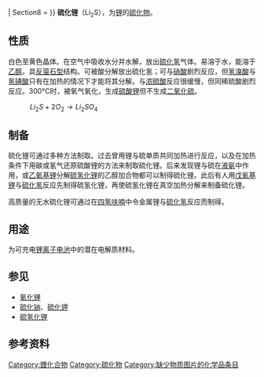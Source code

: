 {{Chembox
| Watchedfields = changed
| verifiedrevid = 396507410
| IUPACName = Lithium hydrosulfide
| ImageFile = Sodium-oxide-unit-cell-3D-balls-B.png
| ImageSize = 250
| PIN = Lithium sulfide
| Image =
| Section1 = {{Chembox Identifiers
| SMILES1 = [Li+].[Li+].[S-2]
| InChI = 1S/2Li.S/q2*+1;-2
| InChIKey1 = GLNWILHOFOBOFD-UHFFFAOYSA-N
| CASNo = 12136-58-2
| CASNo_Ref = {{cascite|correct|CAS}}
| PubChem = 10290727
| PubChem_Ref = {{Pubchemcite}}
| ChemSpiderID = 8466196
| ChemSpiderID_Ref = {{chemspidercite|correct|chemspider}}
| EINECS = 235-228-1
| RTECS = OJ6439500
| SMILES = [Li+].[Li+].[S-2]
| StdInChI_Ref = {{stdinchicite|correct|chemspider}}
| StdInChI = 1S/2Li.S/q2*+1;-2
| StdInChIKey_Ref = {{stdinchicite|correct|chemspider}}
| StdInChIKey = GLNWILHOFOBOFD-UHFFFAOYSA-N}}
| Section2 = {{Chembox Properties
| Formula = Li<sub>2</sub>S
| MolarMass = 45.95
| Appearance = 白色固體
| Density = 1.66 g/cm<sup>3</sup>
| MeltingPt = 938 °C (1211 K)
| BoilingPt = 1372 °C (1645 K)
  }}
| Section3 = {{Chembox Structure
| CrystalStruct = [[反萤石型|反萤石型]] (立方)，[[皮尔逊符号|''cF12'']]
| SpaceGroup = Fm<u style="text-decoration:overline">3</u>m, No. 225
| Coordination = 四面体 (Li<sup>+</sup>)；八面体 (S<sup>2–</sup>)
| LattConst_a =
| LattConst_alpha =
  }}
| Section4 = {{Chembox Thermochemistry
| DeltaHf = -9.401 kJ/g
| DeltaHc =
| Entropy =
| HeatCapacity =
  }}
| Section7 = {{Chembox Hazards
| ExternalMSDS = [http://www.espi-metals.com/msds%27s/Lithium%20Sulfide.htm 英文]{{·}}[http://www.alfa.com/content/msds/Chinese/12839.pdf 中文]
| EUIndex = 未列出
| EUHazardSymbol = {{Chembox EUHazardSymbol|C}}<ref>[http://www.chemicalbook.com/ChemicalProductProperty_CN_CB7245998.htm 硫化锂]</ref>
| EUClass =
| RPhrases =
| SPhrases =
| MainHazards =
| NFPA-H = 3
| NFPA-F = 1
| NFPA-R = 1
| NFPA-O =
| FlashPt =
| Autoignition =
  }}
| Section8 = {{Chembox Related
| OtherAnions = [[氧化鋰|氧化鋰]]、[[硒化鋰|硒化鋰]]、[[硒化锂|硒化锂]]、[[碲化锂|碲化锂]]、[[釙化锂|釙化锂]]
| OtherCations = [[硫化鈉|硫化鈉]]<br>[[硫化鉀|硫化鉀]]<br>[[硫化銣|硫化銣]]<br>[[硫化銫|硫化銫]]<br>[[硫化鈁|硫化鈁]]
| OtherFunctn =
| Function =
| OtherCpds = [[氫化鋰|氫化鋰]]
  }}
}}
'''硫化锂'''（Li<sub>2</sub>S），为[[锂|锂]]的[[硫化物|硫化物]]。
== 性质 ==

白色至黄色晶体。在空气中吸收水分并水解，放出[[硫化氢|硫化氢]]气体。易溶于水，能溶于[[乙醇|乙醇]]。具[[反萤石型|反萤石型]]结构。可被酸分解放出硫化氢；可与[[硝酸|硝酸]]剧烈反应，但[[氢溴酸|氢溴酸]]与[[氢碘酸|氢碘酸]]只有在加热的情况下才能将其分解。与[[浓硫酸|浓硫酸]]反应很缓慢，但同稀硫酸剧烈反应。300°C时，被氧气氧化，生成[[硫酸锂|硫酸锂]]但不生成[[二氧化硫|二氧化硫]]。

: <math>\ Li_2S+2O_2\rightarrow Li_2SO_4</math>

== 制备 ==

硫化锂可通过多种方法制取。过去曾用锂与硫单质共同加热进行反应，以及在加热条件下用碳或氢气还原硫酸锂的方法来制取硫化锂。后来发现锂与硫在[[液氨|液氨]]中作用，或[[乙氧基锂|乙氧基锂]]分解[[硫氢化锂|硫氢化锂]]的乙醇加合物都可以制得硫化锂。此后有人用[[戊氧基锂|戊氧基锂]]与[[硫化氢|硫化氢]]反应先制得硫氢化锂，再使硫氢化锂在真空加热分解来制备硫化锂。

高质量的无水硫化锂可通过在[[四氢呋喃|四氢呋喃]]中令金属锂与[[硫化氢|硫化氢]]反应而制得。

== 用途 ==

为可充电[[锂离子电池|锂离子电池]]中的潜在电解质材料。

== 参见 ==

* [[氧化锂|氧化锂]]
* [[硫化钠|硫化钠]]、[[硫化钾|硫化钾]]
* [[硫氢化锂|硫氢化锂]]

== 参考资料 ==
{{reflist}}
{{鋰化合物}}
{{硫化物}}

[[Category:鋰化合物|Category:鋰化合物]]
[[Category:硫化物|Category:硫化物]]
[[Category:缺少物质图片的化学品条目|Category:缺少物质图片的化学品条目]]
